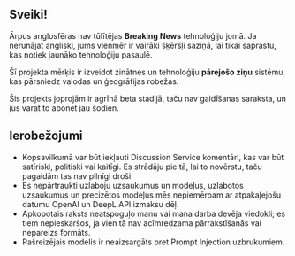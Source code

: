 
<CallToAction />

## Sveiki!

Ārpus anglosfēras nav tūlītējas **Breaking News** tehnoloģiju jomā.
Ja nerunājat angliski, jums vienmēr ir vairāki šķēršļi saziņā, lai tikai saprastu, kas notiek jaunāko tehnoloģiju pasaulē.


<Callout type="info" emoji="🗞">

Šī projekta mērķis ir izveidot zinātnes un tehnoloģiju **pārejošo ziņu** sistēmu, kas pārsniedz valodas un ģeogrāfijas robežas.

</Callout>

Šis projekts joprojām ir agrīnā beta stadijā, taču nav gaidīšanas saraksta, un jūs varat to abonēt jau šodien.

## Ierobežojumi

- Kopsavilkumā var būt iekļauti Discussion Service komentāri, kas var būt satīriski, politiski vai kaitīgi. Es strādāju pie tā, lai to novērstu, taču pagaidām tas nav pilnīgi droši.
- Es nepārtraukti uzlaboju uzsaukumus un modeļus, uzlabotos uzsaukumus un precizētos modeļus mēs nepiemēroam ar atpakaļejošu datumu OpenAI un DeepL API izmaksu dēļ.
- Apkopotais raksts neatspoguļo manu vai mana darba devēja viedokli; es tiem nepieskaršos, ja vien tā nav acīmredzama pārrakstīšanās vai nepareizs formāts.
- Pašreizējais modelis ir neaizsargāts pret Prompt Injection uzbrukumiem.
